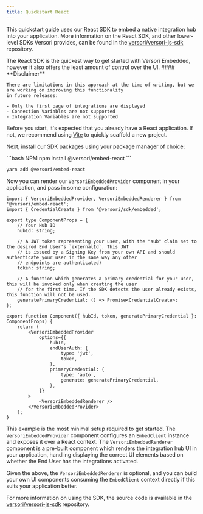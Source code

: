 ```yaml
---
title: Quickstart React
---
```


This quickstart guide uses our React SDK to embed a native integration hub into your application. More information on
the React SDK, and other lower-level SDKs Versori provides, can be found in the [versori/versori-js-sdk][sdk-repo]
repository.

<Note>
    The React SDK is the quickest way to get started with Versori Embedded, however it also offers the least amount of
    control over the UI.
</Note>

<Warning>
    #### **Disclaimer**

    There are limitations in this approach at the time of writing, but we are working on improving this functionality
    in future releases:

    - Only the first page of integrations are displayed
    - Connection Variables are not supported
    - Integration Variables are not supported

</Warning>

Before you start, it's expected that you already have a React application. If not, we recommend using
[Vite](https://vitejs.dev/) to quickly scaffold a new project.

Next, install our SDK packages using your package manager of choice:

<CodeGroup>
```bash NPM
npm install @versori/embed-react
```

```bash Yarn
yarn add @versori/embed-react
```

</CodeGroup>

Now you can render our `VersoriEmbeddedProvider` component in your application, and pass in some configuration:

```tsx
import { VersoriEmbeddedProvider, VersoriEmbeddedRenderer } from '@versori/embed-react';
import { CredentialCreate } from '@versori/sdk/embedded';

export type ComponentProps = {
    // Your Hub ID
    hubId: string;

    // A JWT token representing your user, with the "sub" claim set to the desired End User's `externalId`. This JWT
    // is issued by a Signing Key from your own API and should authenticate your user in the same way any other
    // endpoints are authenticated)
    token: string;

    // A function which generates a primary credential for your user, this will be invoked only when creating the user
    // for the first time. If the SDK detects the user already exists, this function will not be used.
    generatePrimaryCredential: () => Promise<CredentialCreate>;
};

export function Component({ hubId, token, generatePrimaryCredential }: ComponentProps) {
    return (
        <VersoriEmbeddedProvider
            options={{
                hubId,
                endUserAuth: {
                    type: 'jwt',
                    token,
                },
                primaryCredential: {
                    type: 'auto',
                    generate: generatePrimaryCredential,
                },
            }}
        >
            <VersoriEmbeddedRenderer />
        </VersoriEmbeddedProvider>
    );
}
```

This example is the most minimal setup required to get started. The `VersoriEmbeddedProvider` component configures an
`EmbedClient` instance and exposes it over a React context. The `VersoriEmbeddedRenderer` component is a pre-built
component which renders the integration hub UI in your application, handling displaying the correct UI elements based on
whether the End User has the integrations activated.

Given the above, the `VersoriEmbeddedRenderer` is optional, and you can build your own UI components consuming the
`EmbedClient` context directly if this suits your application better.

For more information on using the SDK, the source code is available in the [versori/versori-js-sdk][sdk-repo]
repository.

[sdk-repo]: https://github.com/versori/versori-js-sdk
